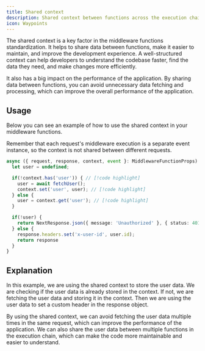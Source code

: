```yaml
---
title: Shared context
description: Shared context between functions across the execution chain
icon: Waypoints
---
```



The shared context is a key factor in the middleware functions standardization. It helps to share data between functions, make it easier to maintain, and improve the development experience. A well-structured context can help developers to understand the codebase faster, find the data they need, and make changes more efficiently.

<Callout>
  It also has a big impact on the performance of the application. By sharing data between functions, you can avoid unnecessary data fetching and processing, which can improve the overall performance of the application.
</Callout>

## Usage

Below you can see an example of how to use the shared context in your middleware functions.

<Callout type="warn">
  Remember that each request's middleware execution is a separate event instance, so the context is not shared between different requests.
</Callout>

```ts title="_middleware.ts"
async ({ request, response, context, event }: MiddlewareFunctionProps) => {
  let user = undefined;

  if(!context.has('user')) { // [!code highlight]
    user = await fetchUser();
    context.set('user', user); // [!code highlight]
  } else {
    user = context.get('user'); // [!code highlight]
  }

  if(!user) {
    return NextResponse.json({ message: 'Unauthorized' }, { status: 401 });
  } else {
    response.headers.set('x-user-id', user.id);
    return response
  }
}
```

## Explanation

In this example, we are using the shared context to store the user data. We are checking if the user data is already stored in the context. If not, we are fetching the user data and storing it in the context. Then we are using the user data to set a custom header in the response object.

By using the shared context, we can avoid fetching the user data multiple times in the same request, which can improve the performance of the application. We can also share the user data between multiple functions in the execution chain, which can make the code more maintainable and easier to understand.
